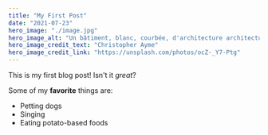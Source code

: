 ```yaml
---
title: "My First Post"
date: "2021-07-23"
hero_image: "./image.jpg"
hero_image_alt: "Un bâtiment, blanc, courbée, d'architecture architecturée!"
hero_image_credit_text: "Christopher Ayme"
hero_image_credit_link: "https://unsplash.com/photos/ocZ-_Y7-Ptg"
---
```


This is my first blog post! Isn't it *great*?

Some of my **favorite** things are:

* Petting dogs
* Singing
* Eating potato-based foods